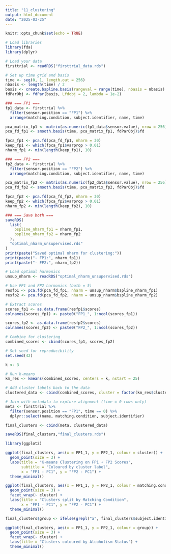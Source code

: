 ---
title: "11_clustering"
output: html_document
date: "2025-03-25"
---

```{r setup, include=FALSE}
knitr::opts_chunk$set(echo = TRUE)
```


```{r}
# Load libraries
library(fda)
library(dplyr)

# Load your data
firsttrial <- readRDS("firsttrial_data.rds")

# Set up time grid and basis
time <- seq(0, 1, length.out = 256)
nbasis <- length(time) / 2
basis <- create.bspline.basis(rangeval = range(time), nbasis = nbasis)
fdParObj <- fdPar(basis, Lfdobj = 2, lambda = 1e-2)

### === FP1 ===
fp1_data <- firsttrial %>%
  filter(sensor.position == "FP1") %>%
  arrange(matching.condition, subject.identifier, name, time)

pca_matrix_fp1 <- matrix(as.numeric(fp1_data$sensor.value), nrow = 256)
pca_fd_fp1 <- smooth.basis(time, pca_matrix_fp1, fdParObj)$fd

fpca_fp1 <- pca.fd(pca_fd_fp1, nharm = 30)
keep_fp1 <- which(fpca_fp1$varprop > 0.01)
nharm_fp1 <- min(length(keep_fp1), 10)

### === FP2 ===
fp2_data <- firsttrial %>%
  filter(sensor.position == "FP2") %>%
  arrange(matching.condition, subject.identifier, name, time)

pca_matrix_fp2 <- matrix(as.numeric(fp2_data$sensor.value), nrow = 256)
pca_fd_fp2 <- smooth.basis(time, pca_matrix_fp2, fdParObj)$fd

fpca_fp2 <- pca.fd(pca_fd_fp2, nharm = 30)
keep_fp2 <- which(fpca_fp2$varprop > 0.01)
nharm_fp2 <- min(length(keep_fp2), 10)

### === Save both ===
saveRDS(
  list(
    bspline_nharm_fp1 = nharm_fp1,
    bspline_nharm_fp2 = nharm_fp2
  ),
  "optimal_nharm_unsupervised.rds"
)
print(paste("Saved optimal nharm for clustering:"))
print(paste("- FP1:", nharm_fp1))
print(paste("- FP2:", nharm_fp2))

```

```{r}
# Load optimal harmonics
unsup_nharm <- readRDS("optimal_nharm_unsupervised.rds")

# Use FP1 and FP2 harmonics (both = 5)
resfp1 <- pca.fd(pca_fd_fp1, nharm = unsup_nharm$bspline_nharm_fp1)
resfp2 <- pca.fd(pca_fd_fp2, nharm = unsup_nharm$bspline_nharm_fp2)

# Extract scores
scores_fp1 <- as.data.frame(resfp1$scores)
colnames(scores_fp1) <- paste0("FP1_", 1:ncol(scores_fp1))

scores_fp2 <- as.data.frame(resfp2$scores)
colnames(scores_fp2) <- paste0("FP2_", 1:ncol(scores_fp2))

# Combine for clustering
combined_scores <- cbind(scores_fp1, scores_fp2)

```


```{r}
# Set seed for reproducibility
set.seed(42)

k <- 3

# Run k-means
km_res <- kmeans(combined_scores, centers = k, nstart = 25)

# Add cluster labels back to the data
clustered_data <- cbind(combined_scores, cluster = factor(km_res$cluster))

```


```{r}
# Join with metadata to explore alignment (time = 0 rows only)
meta <- firsttrial %>%
  filter(sensor.position == "FP1", time == 0) %>%
  dplyr::select(name, matching.condition, subject.identifier)

final_clusters <- cbind(meta, clustered_data)

saveRDS(final_clusters,"final_clusters.rds")

```


```{r}
library(ggplot2)

ggplot(final_clusters, aes(x = FP1_1, y = FP2_1, colour = cluster)) +
  geom_point(size = 3) +
  labs(title = "K-means Clustering on FP1 + FP2 Scores",
       subtitle = "Coloured by cluster label",
       x = "FP1 - PC1", y = "FP2 - PC1") +
  theme_minimal()

```

```{r}
ggplot(final_clusters, aes(x = FP1_1, y = FP2_1, colour = matching.condition)) +
  geom_point(size = 3) +
  facet_wrap(~ cluster) +
  labs(title = "Clusters split by Matching Condition",
       x = "FP1 - PC1", y = "FP2 - PC1") +
  theme_minimal()

```

```{r}
final_clusters$group <- ifelse(grepl("a", final_clusters$subject.identifier), "Alcoholic", "Control")

ggplot(final_clusters, aes(x = FP1_1, y = FP2_1, colour = group)) +
  geom_point(size = 3) +
  facet_wrap(~ cluster) +
  labs(title = "Clusters coloured by Alcoholism Status") +
  theme_minimal()

```

